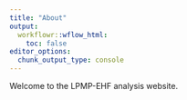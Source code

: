 ```yaml
---
title: "About"
output:
  workflowr::wflow_html:
    toc: false
editor_options:
  chunk_output_type: console
---
```


Welcome to the LPMP-EHF analysis website.
